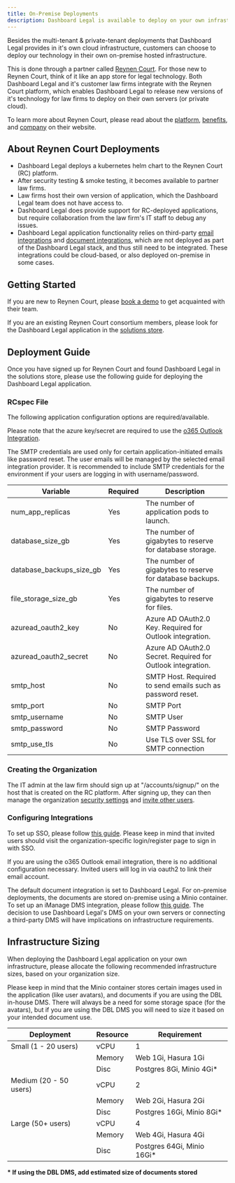 ```yaml
---
title: On-Premise Deployments
description: Dashboard Legal is available to deploy on your own infrastructure via the Reynen Court Platform.
---
```


Besides the multi-tenant & private-tenant deployments that Dashboard Legal provides in it's own cloud infrastructure, customers can choose to deploy our technology in their own on-premise hosted infrastructure.

This is done through a partner called [Reynen Court](https://reynencourt.com). For those new to Reynen Court, think of it like an app store for legal technology. Both Dashboard Legal and it's customer law firms integrate with the Reynen Court platform, which enables Dashboard Legal to release new versions of it's technology for law firms to deploy on their own servers (or private cloud).

To learn more about Reynen Court, please read about the [platform](https://reynencourt.com/platform), [benefits](https://reynencourt.com/benefits), and [company](https://reynencourt.com/about) on their website.


## About Reynen Court Deployments
- Dashboard Legal deploys a kubernetes helm chart to the Reynen Court (RC) platform.
- After security testing & smoke testing, it becomes available to partner law firms.
- Law firms host their own version of application, which the Dashboard Legal team does not have access to.
- Dashboard Legal does provide support for RC-deployed applications, but require collaboration from the law firm's IT staff to debug any issues.
- Dashboard Legal application functionality relies on third-party [email integrations](../email/intro/#currently-supported-integrations) and [document integrations](../documents/intro/#currently-supported-integrations), which are not deployed as part of the Dashboard Legal stack, and thus still need to be integrated. These integrations could be cloud-based, or also deployed on-premise in some cases.


## Getting Started
If you are new to Reynen Court, please [book a demo](https://reynencourt.com/contact) to get acquainted with their team.

If you are an existing Reynen Court consortium members, please look for the Dashboard Legal application in the [solutions store](https://docs.rcplatform.io/docs/reynen-court-store).


## Deployment Guide

Once you have signed up for Reynen Court and found Dashboard Legal in the solutions store, please use the following guide for deploying the Dashboard Legal application.

### RCspec File
The following application configuration options are required/available.

Please note that the azure key/secret are required to use the [o365 Outlook Integration](../email/intro/#currently-supported-integrations).

The SMTP credentials are used only for certain application-initiated emails like password reset. The user emails will be managed by the selected email integration provider. It is recommended to include SMTP credentials for the environment if your users are logging in with username/password.

| Variable      | Required | Description |
| ------------- | -------- | ------------|
| num_app_replicas | Yes | The number of application pods to launch. |
| database_size_gb | Yes | The number of gigabytes to reserve for database storage. |
| database_backups_size_gb | Yes | The number of gigabytes to reserve for database backups. |
| file_storage_size_gb | Yes | The number of gigabytes to reserve for files. |
| azuread_oauth2_key | No | Azure AD OAuth2.0 Key. Required for Outlook integration. |
| azuread_oauth2_secret | No | Azure AD OAuth2.0 Secret. Required for Outlook integration. |
| smtp_host | No | SMTP Host. Required to send emails such as password reset. |
| smtp_port | No | SMTP Port |
| smtp_username | No | SMTP User |
| smtp_password | No | SMTP Password |
| smtp_use_tls | No | Use TLS over SSL for SMTP connection |


### Creating the Organization
The IT admin at the law firm should sign up at "/accounts/signup/" on the host that is created on the RC platform. After signing up, they can then manage the organization [security settings](./security-settings) and [invite other users](./managing-users).

### Configuring Integrations
To set up SSO, please follow [this guide](./security-settings/#single-sign-on). Please keep in mind that invited users should visit the organization-specific login/register page to sign in with SSO.

If you are using the o365 Outlook email integration, there is no additional configuration necessary. Invited users will log in via oauth2 to link their email account.

The default document integration is set to Dashboard Legal. For on-premise deployments, the documents are stored on-premise using a Minio container. To set up an iManage DMS integration, please follow [this guide](../documents/imanage). The decision to use Dashboard Legal's DMS on your own servers or connecting a third-party DMS will have implications on infrastructure requirements.


## Infrastructure Sizing 

When deploying the Dashboard Legal application on your own infrastructure, please allocate the following recommended infrastructure sizes, based on your organization size.

Please keep in mind that the Minio container stores certain images used in the application (like user avatars), and documents if you are using the DBL in-house DMS. There will always be a need for some storage space (for the avatars), but if you are using the DBL DMS you will need to size it based on your intended document use.


| Deployment    | Resource | Requirement |
| ----------    | -------- | ----------- |
| Small (1 - 20 users)       | vCPU   | 1                           |
|                            | Memory | Web 1Gi, Hasura 1Gi         |
|                            | Disc   | Postgres 8Gi, Minio 4Gi\*   |
| Medium (20 - 50 users)     | vCPU   | 2                           |
|                            | Memory | Web 2Gi, Hasura 2Gi         |
|                            | Disc   | Postgres 16Gi, Minio 8Gi\*  |
| Large (50+ users)          | vCPU   | 4                           |
|                            | Memory | Web 4Gi, Hasura 4Gi         |
|                            | Disc   | Postgres 64Gi, Minio 16Gi\* |


**\* If using the DBL DMS, add estimated size of documents stored**


